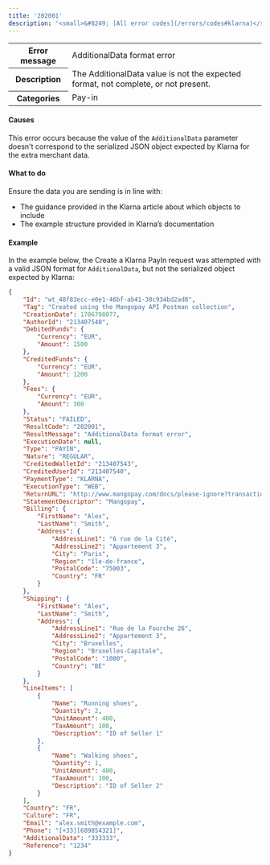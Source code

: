 ```yaml
---
title: '202001'  
description: '<small>&#8249; [All error codes](/errors/codes#klarna)</small>'
---
```

  
<table>
    <tbody>
        <tr>
            <th class="header"><strong>Error message</strong></th>
            <td class="table-content">AdditionalData format error</td>
        </tr>
        <tr>
            <th class="header"><strong>Description</strong></th>
            <td class="table-content">The AdditionalData value is not the expected format, not complete, or not present.</td>
        </tr>
        <tr>
            <th class="header"><strong>Categories</strong></th>
            <td class="table-content">  
<div class="label">Pay-in</div>
</td>
        </tr>
    </tbody>
</table>  

#### Causes  

This error occurs because the value of the `AdditionalData` parameter doesn't correspond to the serialized JSON object expected by Klarna for the extra merchant data.  

#### What to do  

Ensure the data you are sending is in line with:  
- The guidance provided in the Klarna article about which objects to include  
- The example structure provided in Klarna’s documentation  

#### Example  

In the example below, the Create a Klarna PayIn request was attempted with a valid JSON format for `AdditionalData`, but not the serialized object expected by Klarna:   
```json 
{
    "Id": "wt_48f83ecc-e0e1-46bf-ab41-30c934bd2ad8",
    "Tag": "Created using the Mangopay API Postman collection",
    "CreationDate": 1706798077,
    "AuthorId": "213407540",
    "DebitedFunds": {
        "Currency": "EUR",
        "Amount": 1500
    },
    "CreditedFunds": {
        "Currency": "EUR",
        "Amount": 1200
    },
    "Fees": {
        "Currency": "EUR",
        "Amount": 300
    },
    "Status": "FAILED",
    "ResultCode": "202001",
    "ResultMessage": "AdditionalData format error",
    "ExecutionDate": null,
    "Type": "PAYIN",
    "Nature": "REGULAR",
    "CreditedWalletId": "213407543",
    "CreditedUserId": "213407540",
    "PaymentType": "KLARNA",
    "ExecutionType": "WEB",
    "ReturnURL": "http://www.mangopay.com/docs/please-ignore?transactionId=wt_48f83ecc-e0e1-46bf-ab41-30c934bd2ad8",
    "StatementDescriptor": "Mangopay",
    "Billing": {
        "FirstName": "Alex",
        "LastName": "Smith",
        "Address": {
            "AddressLine1": "6 rue de la Cité",
            "AddressLine2": "Appartement 3",
            "City": "Paris",
            "Region": "île-de-france",
            "PostalCode": "75003",
            "Country": "FR"
        }
    },
    "Shipping": {
        "FirstName": "Alex",
        "LastName": "Smith",
        "Address": {
            "AddressLine1": "Rue de la Fourche 26",
            "AddressLine2": "Appartement 3",
            "City": "Bruxelles",
            "Region": "Bruxelles-Capitale",
            "PostalCode": "1000",
            "Country": "BE"
        }
    },
    "LineItems": [
        {
            "Name": "Running shoes",
            "Quantity": 2,
            "UnitAmount": 400,
            "TaxAmount": 100,
            "Description": "ID of Seller 1"
        },
        {
            "Name": "Walking shoes",
            "Quantity": 1,
            "UnitAmount": 400,
            "TaxAmount": 100,
            "Description": "ID of Seller 2"
        }
    ],
    "Country": "FR",
    "Culture": "FR",
    "Email": "alex.smith@example.com",
    "Phone": "[+33][689854321]",
    "AdditionalData": "333333",
    "Reference": "1234"
}
```